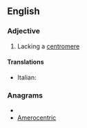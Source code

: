 ==English==

===Adjective===
{{en-adj|-}}

# Lacking a [[centromere]]

====Translations====
{{trans-top|lacking a centromere}}
* Italian: {{t-|it|acentrico}}
{{trans-mid}}
{{trans-bottom}}

===Anagrams===
* {{alphagram|acceeimnorrt}}
* [[Amerocentric#English|Amerocentric]]
